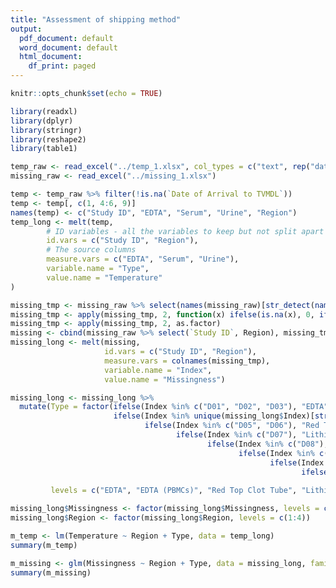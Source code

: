 ```yaml
---
title: "Assessment of shipping method"
output:
  pdf_document: default
  word_document: default
  html_document:
    df_print: paged
---
```


```r
knitr::opts_chunk$set(echo = TRUE)

library(readxl)
library(dplyr)
library(stringr)
library(reshape2)
library(table1)

temp_raw <- read_excel("../temp_1.xlsx", col_types = c("text", rep("date", 2), rep("numeric", 4), rep("text", 6)))
missing_raw <- read_excel("../missing_1.xlsx")
```

```r
temp <- temp_raw %>% filter(!is.na(`Date of Arrival to TVMDL`))
temp <- temp[, c(1, 4:6, 9)]
names(temp) <- c("Study ID", "EDTA", "Serum", "Urine", "Region")
temp_long <- melt(temp,
        # ID variables - all the variables to keep but not split apart on
        id.vars = c("Study ID", "Region"),
        # The source columns
        measure.vars = c("EDTA", "Serum", "Urine"),
        variable.name = "Type",
        value.name = "Temperature"
)

missing_tmp <- missing_raw %>% select(names(missing_raw)[str_detect(names(missing_raw), "D[0-9]")], Feces)
missing_tmp <- apply(missing_tmp, 2, function(x) ifelse(is.na(x), 0, ifelse(x == "x", 1, ifelse(x == "?", NA, "?"))))
missing_tmp <- apply(missing_tmp, 2, as.factor)
missing <- cbind(missing_raw %>% select(`Study ID`, Region), missing_tmp)
missing_long <- melt(missing,
                     id.vars = c("Study ID", "Region"),
                     measure.vars = colnames(missing_tmp),
                     variable.name = "Index",
                     value.name = "Missingness")

missing_long <- missing_long %>%
  mutate(Type = factor(ifelse(Index %in% c("D01", "D02", "D03"), "EDTA",
                       ifelse(Index %in% unique(missing_long$Index)[str_detect(unique(missing_long$Index), "D04")], "EDTA (PBMCs)",
                              ifelse(Index %in% c("D05", "D06"), "Red Top Clot Tube", 
                                     ifelse(Index %in% c("D07"), "Lithium Heparin Green Top Tube",
                                            ifelse(Index %in% c("D08"), "Urine",
                                                   ifelse(Index %in% c("D09"), "Hair",
                                                          ifelse(Index %in% unique(missing_long$Index)[str_detect(unique(missing_long$Index), "D10")], "Plasma",
                                                                 ifelse(Index %in% unique(missing_long$Index)[str_detect(unique(missing_long$Index), "D11")], "Serum",
                                                                        "Dried Blood Spot Cards")))))))), 
         levels = c("EDTA", "EDTA (PBMCs)", "Red Top Clot Tube", "Lithium Heparin Green Top Tube", "Urine", "Hair", "Plasma", "Serum", "Dried Blood Spot Cards")))

missing_long$Missingness <- factor(missing_long$Missingness, levels = c(0, 1))
missing_long$Region <- factor(missing_long$Region, levels = c(1:4))
```

<!-- ```{r warning = FALSE} -->
<!-- table1(~ Temperature | Type + Region, data = temp_long) -->
<!-- ``` -->


<!-- ```{r warning = FALSE} -->
<!-- table1(~ Missingness | Type + Region, data = missing_long) -->
<!-- ``` -->


```r
m_temp <- lm(Temperature ~ Region + Type, data = temp_long)
summary(m_temp)
```
\newpage

```r
m_missing <- glm(Missingness ~ Region + Type, data = missing_long, family = "binomial")
summary(m_missing)
```
